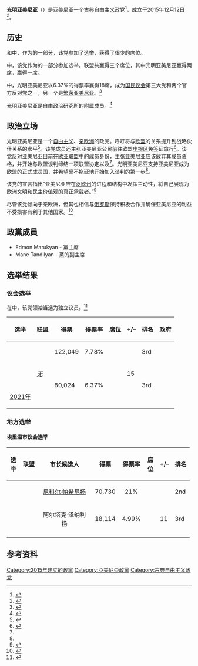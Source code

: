 {{Infobox political party
| name = 光明亚美尼亚
| logo = <!-- 檔案不存在 Bright Armenia logo.png ，可從英文維基百科取得 -->
| logo_size = 200px
| colorcode = #6D2889
| leader = {{le|埃德蒙·马鲁克扬|Edmon Marukyan}}
| foundation = {{start date|2015|12|12}}
| headquarters = [[埃里温|埃里温]]
| ideology = [[古典自由主义|古典自由主义]]<ref name="Edwards"/><br />[[亲欧洲主义|亲欧洲主义]]<ref name="Edwards"/><br />反[[欧亚联盟|欧亚联盟]]<ref name="Edwards">{{cite news |last1=Edwards |first1=Maxim |title=Armenia’s Revolution Will Not be Monopolized |url=https://foreignpolicy.com/2018/12/13/armenias-revolution-will-not-be-monopolized/ |work=Foreign Policy|date=2018-12-13|language=en|accessdate=2020-12-23|quote=Bright Armenia is an avowedly pro-EU and classical liberal political party...}}</ref>
| position = [[中间派|中间派]]
| website = {{URL|http://brightarmenia.am/}}
| country = 亚美尼亚
| native_name = {{lang|hy|Լուսավոր Հայաստան}}
| seats1 = {{Composition bar|17|132|hex=#6D2889}}
| seats1_title = [[国民议会_(亚美尼亚)|国民议会]]
| seats2 = {{Composition bar|1|65|hex=#6D2889}}
| seats2_title = {{le|埃里温市议会|Yerevan City Council}}
| national = {{le|光明联盟|Bright Alliance}}（2018年）<br />{{nowrap|{{le|出路联盟|Way Out Alliance}}（2016－2018年）}}
| european = [[欧洲自由民主联盟党|欧洲自由民主联盟党]]
}}
'''光明亚美尼亚'''（{{lang-hy|Լուսավոր Հայաստան}}）是[[亚美尼亚|亚美尼亚]]一个[[古典自由主义|古典自由主义]]政党<ref>{{cite news |last1=Edwards |first1=Maxim |title=Armenia’s Revolution Will Not be Monopolized |url=https://foreignpolicy.com/2018/12/13/armenias-revolution-will-not-be-monopolized/ |work=Foreign Policy|date=2018-12-13|accessdate=2020-12-23|language=en}}</ref>，成立于2015年12月12日<ref>{{cite web|url=http://www.a1plus.am/1424375.html|title="Լուսավոր Հայաստան"-ի հիմնադիր համագումարը. 1in.am. ուղիղ  (տեսանյութ)|work=a1plus|language=hy|accessdate=2020-12-23}}</ref>。

== 历史 ==

{{le|2017年亚美尼亚议会选举|2017 Armenian parliamentary election}}和{{le|2017埃里温市议会选举|2017 Yerevan City Council election}}中，作为{{le|出路联盟|Way Out Alliance}}的一部分，该党参加了选举，获得了很少的席位。

{{le|2018埃里温市议会选举|2018 Yerevan City Council election}}中，该党作为{{le|光明联盟|Bright Alliance}}的一部分参加选举。联盟共赢得三个席位，其中光明亚美尼亚赢得两席，{{le|汉拉佩图特云党|Hanrapetutyun Party}}赢得一席。

{{le|2018年亚美尼亚议会选举|2018 Armenian parliamentary election}}中，光明亚美尼亚以6.37%的得票率赢得18席，成为[[国民议会_(亚美尼亚)|国民议会]]第三大党和两个官方反对党之一，另一个是[[繁荣亚美尼亚|繁荣亚美尼亚]]。<ref>{{Cite web |url = http://am.mofcom.gov.cn/article/jmxw/201812/20181202819452.shtml|title = 亚美尼亚中央选举委员会公布议会选举结果|website=中华人民共和国驻亚美尼亚共和国大使馆经济商务处|date = 2018-12-10 |language = zh-CN|accessdate = 2020-12-24}}</ref>

光明亚美尼亚是{{le|欧洲自由论坛|European Liberal Forum}}自由政治研究所的附属成员。<ref>{{Cite web |url = https://www.liberalforum.eu/members/institute-of-liberal-politics/ |title = Institute of Liberal Politics|website=European Liberal Forum |language = en|accessdate = 2020-12-23}}</ref>

== 政治立场 ==
光明亚美尼亚是一个[[自由主义|自由主义]]、[[亲欧洲主义|亲欧洲]]的政党。{{le|埃德蒙·马鲁克扬|Edmon Marukyan}}呼吁将与[[欧盟|欧盟]]的关系提升到战略伙伴关系的水平<ref>{{Cite web|url=https://news.am/eng/news/483534.html|title=Bright Armenia: Relations with EU must reach strategic level|website=News|language=en|access-date=2020-12-23}}</ref>。该党成员还主张亚美尼亚公民前往欧盟[[申根区|申根区]]免签证旅行<ref>{{Cite web|url=https://armenpress.am/eng/news/977487.html|title=Opening dialogue path for visa liberalization with EU among Armenia’s priority tasks|website=Armenpress|language=en|accessdate=2020-12-23}}</ref>。该党反对亚美尼亚目前在[[欧亚联盟|欧亚联盟]]中的成员身份，主张亚美尼亚应该放弃其成员资格，并开始与欧盟谈判缔结一项联盟协定以及{{le|深入和全面自由贸易区|Deep and Comprehensive Free Trade Area}}<ref name="政治"/>。光明亚美尼亚支持亚美尼亚成为欧盟的正式成员国，并希望毫不拖延地开始加入谈判的第一步<ref name="政治"/>。

该党的宣言指出“亚美尼亚应在[[泛欧主义|泛欧州]]的进程和结构中发挥主动性，将自己展现为欧洲文明和民主价值观的真正承载者。”<ref>{{Cite web |url = https://www.brightarmenia.am/am/54/1543/lusavor-hayastan-kusakcutyan-azh-nakhyntrakan-tsragir.htm |title = Լուսավոր Հայաստան Կուսակցության ԱԺ նախընտրական ծրագիր|website=Bright Armenia Party |date = 2018-11-26 |language = hy|accessdate = 2020-12-23}}</ref>

尽管该党倾向于亲欧洲，但其也相信与[[俄罗斯|俄罗斯]]保持积极合作并确保亚美尼亚的利益不受损害有利于其他国家。<ref name="政治">{{Cite web |url = https://brightarmenia.am/am/11/131/hayastan-evropakan-modeli-erkir-em-apaga-andam.htm |title = Հայաստան —  Եվրոպական մոդելի երկիր — ԵՄ ապագա անդամ|website=Bright Armenia Party |date =  |language = hy|accessdate = 2020-12-23}}</ref>
== 政黨成員 ==
* Edmon Marukyan - 黨主席
* Mane Tandilyan - 黨的副主席

== 选举结果 ==
=== 议会选举 ===

在{{le|2012年亚美尼亚议会选举|2012 Armenian parliamentary election}}中，该党领袖{{le|埃德蒙·马鲁克扬|Edmon Marukyan}}当选为独立议员。<ref>{{cite news|url=http://www.azatutyun.mobi/a/27263034.html|title=Էդմոն Մարուքյանի "Լուսավոր Հայաստան"-ը անձերի դեմ չի պայքարի|work=Azatutyun|language=hy|accessdate=2020-12-24}}</ref>
{| class="wikitable" style="text-align: center;"
!选举
!联盟
!得票
!得票率
!席位
!+/–
!排名
!政府
|-
! rowspan="2" |{{le|2017年亚美尼亚议会选举|2017 Armenian parliamentary election|2017年}}
| rowspan="2" |{{le|出路联盟|Way Out Alliance}}
| rowspan="2" |122,049
| rowspan="2" |7.78%
| rowspan="2" |{{Composition bar|9|105|hex=#F2A800}}
| rowspan="2" |{{steady}}
| rowspan="2" |{{steady}} 3rd
| {{no2|反对党（2017－2018年）}}
|-
| {{yes2|执政党（2018年）}}
|-
!{{le|2018年亚美尼亚议会选举|2018 Armenian parliamentary election|2018年}}
|''无''
| rowspan="2" |80,024
| rowspan="2" |6.37%
|{{Composition bar|18|132|hex=#6D2889}}
| {{increase}} 15
| rowspan="2" |{{steady}} 3rd
| {{no2|反对党}}
|-
![[2021年亚美尼亚议会选举|2021年]]
|}

=== 地方选举 ===
==== 埃里温市议会选举 ====
{| class="wikitable" style="text-align: center;"
! style="width: 20px" |选举
!联盟
! style="width: 130px" |市长候选人
! style="width: 60px" |得票
! style="width: 20px" |得票率
! style="width: 20px" |{{le|埃里温市议会|Yerevan City Council|市议会}}席位
!+/–
!排名
|-
!{{le|2017年埃里温市议会选举|2017 Yerevan City Council election|2017年}}
|{{le|出路联盟|Way Out Alliance}}
|<center>[[尼科尔·帕希尼扬|尼科尔·帕希尼扬]]</center>
|<center>70,730</center>
|<center>21%</center>
|{{Composition bar|14|65|hex=#F2A800}}
|{{steady}}
|{{steady}} 2nd
|-
!{{le|2018年埃里温市议会选举|2018 Yerevan City Council election|2018年}}
|{{le|光明联盟|Bright Alliance}}
|<center>阿尔塔克·泽纳利扬</center>
|<center>18,114</center>
|<center>4.99%</center>
|{{Composition bar|3|65|hex=#6E00B5}}
|{{decrease}} 11
|{{decrease}} 3rd
|-

|}

== 参考资料 ==
{{reflist}}
[[Category:2015年建立的政黨|Category:2015年建立的政黨]]
[[Category:亞美尼亞政黨|Category:亞美尼亞政黨]]
[[Category:古典自由主义政党|Category:古典自由主义政党]]